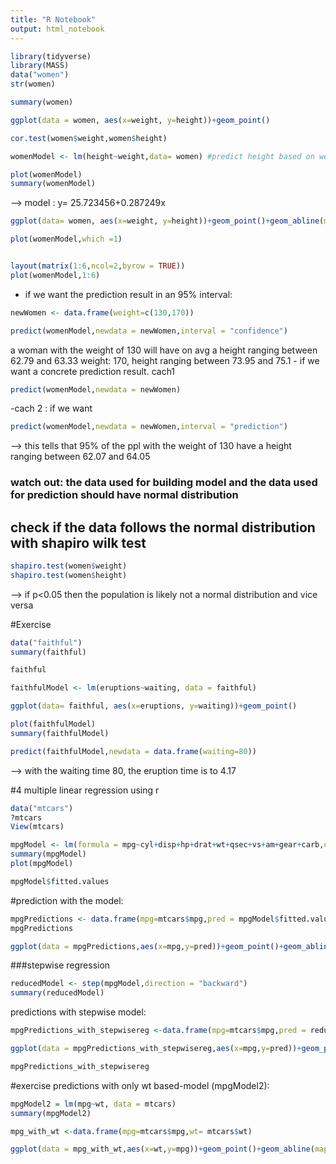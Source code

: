 ---
title: "R Notebook"
output: html_notebook
---
```{r}
library(tidyverse)
library(MASS)
data("women")
str(women)
```

```{r}
summary(women)
```
```{r}
ggplot(data = women, aes(x=weight, y=height))+geom_point()
```




```{r}
cor.test(women$weight,women$height)
```

```{r}
womenModel <- lm(height~weight,data= women) #predict height based on weight, using data women
```

```{r}
plot(womenModel)
summary(womenModel)
```

--> model : y= 25.723456+0.287249x



```{r}
ggplot(data= women, aes(x=weight, y=height))+geom_point()+geom_abline(mapping = aes(slope=womenModel$coefficients[2],intercept=womenModel$coefficients[1]),color='red')
```
```{r}
plot(womenModel,which =1)
```
```{r}

```

```{r}
layout(matrix(1:6,ncol=2,byrow = TRUE))
plot(womenModel,1:6)
```


- if we want the prediction result in an 95% interval:
```{r}
newWomen <- data.frame(weight=c(130,170))

predict(womenModel,newdata = newWomen,interval = "confidence")
```

a woman with the weight of 130 will have on avg a height ranging between 62.79 and 63.33
weight: 170, height ranging between 73.95 and 75.1
- if we want a concrete prediction result. cach1
```{r}
predict(womenModel,newdata = newWomen)
```

-cach 2 : if we want  
```{r}
predict(womenModel,newdata = newWomen,interval = "prediction")
```
--> this tells that 95% of the ppl with the weight of 130 have a height ranging between 62.07 and 64.05



### watch out: the data used for building model and the data used for prediction should have normal distribution

## check if the data follows the normal distribution with shapiro wilk test

```{r}
shapiro.test(women$weight)
shapiro.test(women$height)
```
--> if p<0.05 then the population is likely not a normal distribution and vice versa

#Exercise

```{r}
data("faithful")
summary(faithful)
```


```{r}
faithful
```


```{r}
faithfulModel <- lm(eruptions~waiting, data = faithful)
```
```{r}
ggplot(data= faithful, aes(x=eruptions, y=waiting))+geom_point()
```

```{r}
plot(faithfulModel)
summary(faithfulModel)
```


```{r}
predict(faithfulModel,newdata = data.frame(waiting=80))
```
--> with the waiting time 80, the eruption time is  to 4.17


#4 multiple linear regression using r


```{r}
data("mtcars")
?mtcars
View(mtcars)
```

```{r}
mpgModel <- lm(formula = mpg~cyl+disp+hp+drat+wt+qsec+vs+am+gear+carb,data = mtcars)
summary(mpgModel)
plot(mpgModel)
```

```{r}
mpgModel$fitted.values
```

#prediction with the model:

```{r}
mpgPredictions <- data.frame(mpg=mtcars$mpg,pred = mpgModel$fitted.values)
mpgPredictions
```

```{r}
ggplot(data = mpgPredictions,aes(x=mpg,y=pred))+geom_point()+geom_abline(mapping=aes(slope=1, intercept=0),color='red')
```

###stepwise regression
```{r}
reducedModel <- step(mpgModel,direction = "backward")
summary(reducedModel)
```




predictions with stepwise model:


```{r}
mpgPredictions_with_stepwisereg <-data.frame(mpg=mtcars$mpg,pred = reducedModel$fitted.values)

ggplot(data = mpgPredictions_with_stepwisereg,aes(x=mpg,y=pred))+geom_point()+geom_abline(mapping=aes(slope=1, intercept=0),color='red')

```

```{r}
mpgPredictions_with_stepwisereg
```




#exercise
predictions with only wt based-model (mpgModel2):

```{r}
mpgModel2 = lm(mpg~wt, data = mtcars)
summary(mpgModel2)
```

```{r}
mpg_with_wt <-data.frame(mpg=mtcars$mpg,wt= mtcars$wt)

ggplot(data = mpg_with_wt,aes(x=wt,y=mpg))+geom_point()+geom_abline(mapping=aes(slope=mpgModel2$coefficients[2], intercept=mpgModel2$coefficients[1]),color='red')
```





